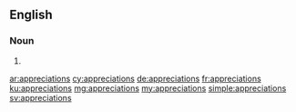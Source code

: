 ==English==

===Noun===
{{head|en|plural}}

# {{plural of|appreciation|lang=en|nocat=1}}

[[ar:appreciations]]
[[cy:appreciations]]
[[de:appreciations]]
[[fr:appreciations]]
[[ku:appreciations]]
[[mg:appreciations]]
[[my:appreciations]]
[[simple:appreciations]]
[[sv:appreciations]]
